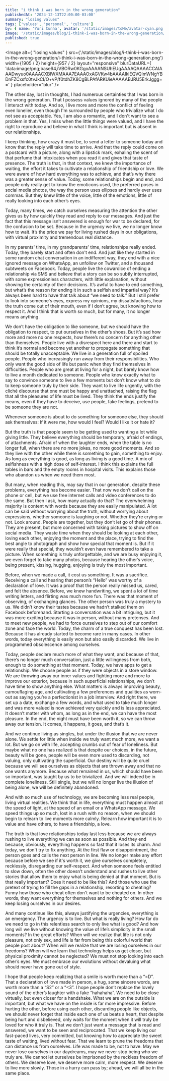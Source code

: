 ```yaml
---
title: "i think i was born in the wrong generation"
publishedAt: '2024-12-13T22:00:00-03:00'
summary: "losing values"
tags: ['values', 'personal', 'culture']
by: { name: 'Yuri Cunha', avatar: '/static/images/toMe/avatar-cyan.png' }
image: '/static/images/blog/i-think-i-was-born-in-the-wrong-generation/i-think-i-was-born-in-the-wrong-generation.png'
published: true
---
```


<Image
  alt={
    "losing values"
  }
  src={'/static/images/blog/i-think-i-was-born-in-the-wrong-generation/i-think-i-was-born-in-the-wrong-generation.png'}
  width={1905 / 2}
  height={957 / 2}
  layout="responsive"
  blurDataURL={
    'data:image/png;base64,iVBORw0KGgoAAAANSUhEUgAAAAQAAAACCAIAAADwyuo0AAAACXBIWXMAAA7EAAAOxAGVKw4bAAAAIklEQVQImWNgYBDnFZCxsfc0tvJkCI/O+vP/f0tdhZK8CgBLPAfARKUieAAAAABJRU5ErkJggg=='
  }
  placeholder="blur"
/>

The other day, lost in thoughts, I had numerous certainties that I was born in the wrong generation. That I possess values ignored by many of the people I interact with today. And so, I live more and more the conflict of feeling even lonelier, even though I'm surrounded by people who trivialize what I do not see as acceptable. Yes, I am also a romantic, and I don't want to see a problem in that. Yes, I miss when the little things were valued, and I have the right to reproduce and believe in what I think is important but is absent in our relationships.

I keep thinking, how crazy it must be, to send a letter to someone today and know that the reply will take time to arrive. And that the reply could come on a postcard with a picture, along with a lipstick mark, exhaling the scent of that perfume that intoxicates when you read it and gives that taste of presence. The truth is that, in that context, we knew the importance of waiting, the effort it takes to cultivate a relationship of friendship or love. We were aware of how hard everything was to achieve, and that’s why there was a greater sense of value. Today, some relationships begin and end, and people only really get to know the emoticons used, the preferred poses in social media photos, the way the person uses ellipses and hardly ever uses commas. But they knew little of the voice, little of the emotions, little of really looking into each other’s eyes.

Today, many times, we catch ourselves measuring the attention the other gives us by how quickly they read and reply to our messages. And just the fact that this message isn’t answered is enough for war to be declared, for the confusion to be set. Because in the urgency we live, we no longer know how to wait. It’s the price we pay for living rushed days in our obligations, with virtual proximity and tremendous real distance.

In my parents' time, in my grandparents' time, relationships really ended. Today, they barely start and often don't end. And just like they started in some random chat conversation in an indifferent way, they end with a nice ignored message on WhatsApp, an unfollow on Twitter, and a thousand subtweets on Facebook. Today, people live the cowardice of ending a relationship via SMS and believe that a story can be so subtly interrupted, with some expressionless characters, with little explanation, without showing the certainty of their decisions. It’s awful to have to end something, but what’s the reason for ending it in such a selfish and impartial way? It’s always been hard to have that talk about “we need to talk.” But I still prefer to look into someone's eyes, express my opinions, my dissatisfactions, hear the truth come out of their mouth, even if I don’t agree, but knowing how to respect it. And I think that is worth so much, but for many, it no longer means anything.

We don’t have the obligation to like someone, but we should have the obligation to respect, to put ourselves in the other’s shoes. But it’s sad how more and more no one respects, how there’s no concern for anything other than themselves. People live with a disrespect here and there and start to think it’s normal and become yet another to propagate something that should be totally unacceptable. We live in a generation full of spoiled people. People who increasingly run away from their responsibilities. Who only want the good side of life but panic when they find themselves in difficulties. People who are great at living for a night, but barely know how to live a month dedicated to someone. People who know exactly what to say to convince someone to live a few moments but don’t know what to do to keep someone truly by their side. They want to live life urgently, with the cliché discourse that one must be happy and unattached, raising the flag that all the pleasures of life must be lived. They think the ends justify the means, even if they have to deceive, use people, fake feelings, pretend to be someone they are not.

Whenever someone is about to do something for someone else, they should ask themselves: If it were me, how would I feel? Would I like it or hate it?

But the truth is that people seem to be getting used to wanting a lot while giving little. They believe everything should be temporary, afraid of endings, of attachments. Afraid of when the laughter ends, when the table is no longer full, when there are no more jokes, no more good moments. And so they live with the other while there is something to gain, something to enjoy. As long as everything is good, as long as living is a good time. A mix of selfishness with a high dose of self-interest. I think this explains the full tables in bars and the empty rooms in hospital visits. This explains those who abandon us when we need them most.

But many, when reading this, may say that in our generation, despite these problems, everything has become easier. That now we don’t call on the phone or cell, but we use free internet calls and video conferences to do the same. But then I ask, how many actually do that? The overwhelming majority is content with words because they are easily manipulated. A lot can be said without worrying about the truth, without worrying about expressions, whether someone is laughing or not. Whether they’re crying or not. Look around. People are together, but they don’t let go of their phones. They are present, but more concerned with taking pictures to show off on social media. They waste time when they should be looking at each other, loving each other, enjoying the moment and the place, trying to find the best angle to photograph and show how special that moment is. But if it were really that special, they wouldn’t even have remembered to take a picture. When something is truly unforgettable, and we are busy enjoying it, we even forget to take many photos, because hearing the other’s voice, being present, kissing, hugging, enjoying is truly the most important.

Before, when we made a call, it cost us something. It was a sacrifice. Receiving a call and hearing that person’s “Hello” was worthy of a declaration of love. It was a proof that the person really missed us, cared, and felt the absence. Before, we knew handwriting, we spent a lot of time writing letters, and flirting was much more fun. There was that moment of observing, of exchanging glances. The other person was truly a mystery to us. We didn’t know their tastes because we hadn’t stalked them on Facebook beforehand. Starting a conversation was a bit intriguing, but it was more exciting because it was in person, without many pretenses. And to meet new people, we had to force ourselves to step out of our comfort zone and face the world. Today, the charm of a true conquest has been lost. Because it has already started to become rare in many cases. In other words, today everything is easily won but also easily discarded. We live in programmed obsolescence among ourselves.

Today, people declare much more of what they want, and because of that, there’s no longer much conversation, just a little willingness from both, enough to do something at that moment. Today, we have apps to get a relationship. We choose people as if they were objects in a store window. We are throwing away our inner values and fighting more and more to improve our exterior, because in such superficial relationships, we don’t have time to show anything else. What matters is always improving beauty, camouflaging age, and cultivating a few preferences and qualities as worn-out as saying you’re a perfectionist in a job interview. And right there, we set up a date, exchange a few words, and what used to take much longer and was more valued is now achieved very quickly and is less appreciated. It doesn’t matter with whom, as long as in the end, we can have the most pleasure. In the end, the night must have been worth it, so we can throw away our tension. It comes, it happens, it goes, and that’s it.

And we continue living as singles, but under the illusion that we are never alone. We settle for little when inside we truly want much more, we want a lot. But we go on with life, accepting crumbs out of fear of loneliness. But maybe what no one has realized is that despite our choices, in the future, beauty will be gone, people will be even more used to discarding, not valuing, only cultivating the superficial. Our destiny will be quite cruel because we will see ourselves as objects that are thrown away and that no one wants anymore. Because what remained in us, which should have been so important, was taught by us to be trivialized. And we will indeed be in complete loneliness. Still single, but we will no longer live the illusion of being alone, we will be definitely abandoned.

And with so much use of technology, we are becoming less real people, living virtual realities. We think that in life, everything must happen almost at the speed of light, at the speed of an email or a WhatsApp message. We speed things up so much, lost in a rush with no reason, when we should begin to relearn to live moments more calmly. Relearn how important it is to value and have others, to have a friendship, a love.

The truth is that love relationships today last less because we are always rushing to live everything we can as soon as possible. And they end because, obviously, everything happens so fast that it loses its charm. And today, we don't try to fix anything. At the first flaw or disappointment, the person goes and calls the next person in line. We no longer make any effort because before we see if it's worth it, we give ourselves completely, recklessly, disregarding our self-respect. And when someone feels entitled to slow down, often the other doesn’t understand and rushes to live other stories that allow them to enjoy what is being denied at that moment. But is that really important? Does it need to be like this? And those who use the pretext of trying to fill the gaps in a relationship, resorting to cheating? Funny how those who cheat often don't want to be cheated on. In other words, they want everything for themselves and nothing for others. And we keep losing ourselves in our desires.

And many continue like this, always justifying the urgencies, everything is an emergency. The urgency is to live. But what is really living? How far do we need to go in this relentless search to only live what is good? And how long will we live without knowing the value of life’s simplicity in the small moments? In the great efforts? When will we realize that life is not only pleasure, not only sex, and life is far from being this colorful world that people post about? When will we realize that we are losing ourselves in our freedoms? When will we learn that technology helps us get closer, but physical proximity cannot be neglected? We must not stop looking into each other’s eyes. We must embrace our evolutions without devaluing what should never have gone out of style.

I hope that people keep realizing that a smile is worth more than a “=D”. That a declaration of love made in person, a hug, some sincere words, are worth more than a “S2” or a “&lt;3”. I hope people don’t replace the lovely sound of the other’s laughter with a fake “hahahaha”. We need to be close virtually, but even closer for a handshake. What we are on the outside is important, but what we have on the inside is far more impressive. Before hurting the other, before using each other, discarding people like objects, we should never forget that inside each one of us beats a heart, that despite being hurt and disbelieved, only waits for the moment when it will truly be loved for who it truly is. That we don’t just want a message that is read and answered, we want to be seen and reciprocated. That we keep living our fast-paced lives, very committed, but knowing how to appreciate the sweet taste of waiting, lived without fear. That we learn to prune the freedoms that can distance us from ourselves. Life was made to be, not to have. May we never lose ourselves in our daydreams, may we never stop being who we truly are. We cannot let ourselves be imprisoned by the reckless freedom of others. We deserve love, we deserve more calm, more respect. We deserve to live more slowly. Those in a hurry can pass by; ahead, we will all be in the same place.